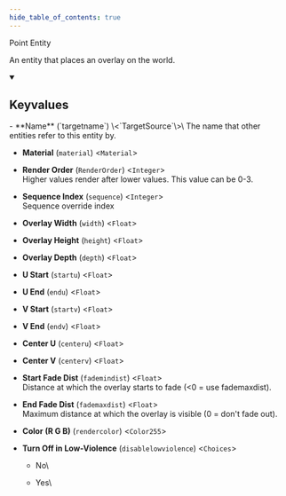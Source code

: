 ```yaml
---
hide_table_of_contents: true
---
```


<!---
!!!!!!
THIS PAGE IS AUTOGENERATED FROM GAME FGD DEFINITIONS!
DO NOT EDIT MANUALLY!
!!!!!!

In order to make edits, you can make an annotation file in /fgd_dump_overrides
-->


Point Entity

An entity that places an overlay on the world.

<details open>
<summary><h2>Keyvalues</h2></summary>
- **Name** (`targetname`) \<`TargetSource`\>\
The name that other entities refer to this entity by.

- **Material** (`material`) \<`Material`\>

- **Render Order** (`RenderOrder`) \<`Integer`\>\
Higher values render after lower values. This value can be 0-3.

- **Sequence Index** (`sequence`) \<`Integer`\>\
Sequence override index

- **Overlay Width** (`width`) \<`Float`\>

- **Overlay Height** (`height`) \<`Float`\>

- **Overlay Depth** (`depth`) \<`Float`\>

- **U Start** (`startu`) \<`Float`\>

- **U End** (`endu`) \<`Float`\>

- **V Start** (`startv`) \<`Float`\>

- **V End** (`endv`) \<`Float`\>

- **Center U** (`centeru`) \<`Float`\>

- **Center V** (`centerv`) \<`Float`\>

- **Start Fade Dist** (`fademindist`) \<`Float`\>\
Distance at which the overlay starts to fade (&lt;0 = use fademaxdist).

- **End Fade Dist** (`fademaxdist`) \<`Float`\>\
Maximum distance at which the overlay is visible (0 = don't fade out).

- **Color (R G B)** (`rendercolor`) \<`Color255`\>

- **Turn Off in Low-Violence** (`disablelowviolence`) \<`Choices`\>
  - No\
    
  - Yes\
    



 </details>

